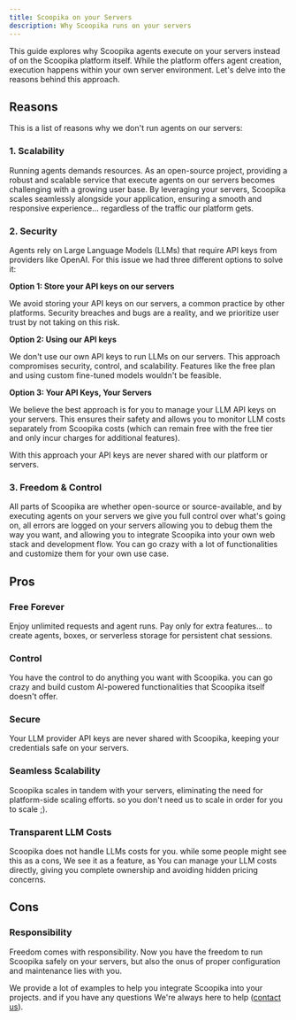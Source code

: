 ```yaml
---
title: Scoopika on your Servers
description: Why Scoopika runs on your servers
---
```


This guide explores why Scoopika agents execute on your servers instead of on the Scoopika platform itself. While the platform offers agent creation, execution happens within your own server environment. Let's delve into the reasons behind this approach.

## Reasons

This is a list of reasons why we don't run agents on our servers:

### 1. Scalability

Running agents demands resources. As an open-source project, providing a robust and scalable service that execute agents on our servers becomes challenging with a growing user base. By leveraging your servers, Scoopika scales seamlessly alongside your application, ensuring a smooth and responsive experience... regardless of the traffic our platform gets.

### 2. Security

Agents rely on Large Language Models (LLMs) that require API keys from providers like OpenAI. For this issue we had three different options to solve it:

**Option 1: Store your API keys on our servers**

We avoid storing your API keys on our servers, a common practice by other platforms. Security breaches and bugs are a reality, and we prioritize user trust by not taking on this risk.

**Option 2: Using our API keys**

We don't use our own API keys to run LLMs on our servers. This approach compromises security, control, and scalability. Features like the free plan and using custom fine-tuned models wouldn't be feasible.

**Option 3: Your API Keys, Your Servers**

We believe the best approach is for you to manage your LLM API keys on your servers. This ensures their safety and allows you to monitor LLM costs separately from Scoopika costs (which can remain free with the free tier and only incur charges for additional features).

With this approach your API keys are never shared with our platform or servers.

### 3. Freedom & Control

All parts of Scoopika are whether open-source or source-available, and by executing agents on your servers we give you full control over what's going on, all errors are logged on your servers allowing you to debug them the way you want, and allowing you to integrate Scoopika into your own web stack and development flow. You can go crazy with a lot of functionalities and customize them for your own use case.

## Pros

### Free Forever

Enjoy unlimited requests and agent runs. Pay only for extra features... to create agents, boxes, or serverless storage for persistent chat sessions.

### Control

You have the control to do anything you want with Scoopika. you can go crazy and build custom AI-powered functionalities that Scoopika itself doesn't offer.

### Secure

Your LLM provider API keys are never shared with Scoopika, keeping your credentials safe on your servers.

### Seamless Scalability

Scoopika scales in tandem with your servers, eliminating the need for platform-side scaling efforts. so you don't need us to scale in order for you to scale ;).

### Transparent LLM Costs

Scoopika does not handle LLMs costs for you. while some people might see this as a cons, We see it as a feature, as You can manage your LLM costs directly, giving you complete ownership and avoiding hidden pricing concerns.

## Cons

### Responsibility

Freedom comes with responsibility. Now you have the freedom to run Scoopika safely on your servers, but also the onus of proper configuration and maintenance lies with you.

We provide a lot of examples to help you integrate Scoopika into your projects. and if you have any questions We're always here to help ([contact us](/help/contact-us)).